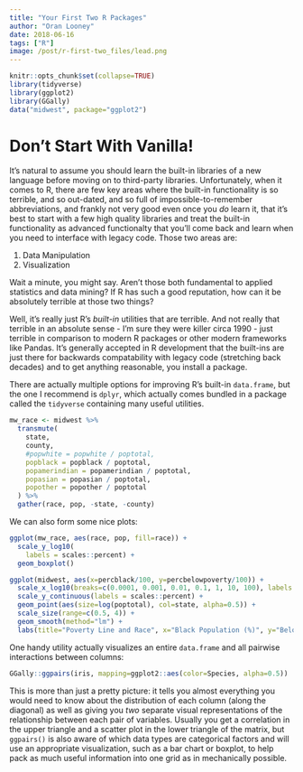 ```yaml
---
title: "Your First Two R Packages"
author: "Oran Looney"
date: 2018-06-16
tags: ["R"]
image: /post/r-first-two_files/lead.png
---
```


```r
knitr::opts_chunk$set(collapse=TRUE)
library(tidyverse)
library(ggplot2)
library(GGally)
data("midwest", package="ggplot2")
```

# Don't Start With Vanilla!

It's natural to assume you should learn the built-in libraries of a new language before
moving on to third-party libraries. Unfortunately, when it comes to R, there are few
key areas where the built-in functionality is so terrible, and so out-dated, and so full
of impossible-to-remember abbreviations, and frankly not very good even once you *do* learn
it, that it's best to start with a few high quality libraries and treat the built-in functionality
as advanced functionalty that you'll come back and learn when you need to interface with legacy
code. Those two areas are:

1. Data Manipulation
2. Visualization

Wait a minute, you might say. Aren't those both fundamental to applied statistics and data mining?
If R has such a good reputation, how can it be absolutely terrible at those two things?

Well, it's really just R's *built-in* utilities that are terrible. And not
really that terrible in an absolute sense - I'm sure they were killer circa 1990
- just terrible in comparison to modern R packages or other modern frameworks like Pandas. It's 
generally accepted in R development that the built-ins are just there for backwards compatability
with legacy code (stretching back decades) and to get anything reasonable, you install a package.

There are actually multiple options for improving R's built-in `data.frame`, but the one I recommend
is `dplyr`, which actually comes bundled in a package called the `tidyverse` containing many
useful utilities.

```r
mw_race <- midwest %>% 
  transmute(
    state, 
    county, 
    #popwhite = popwhite / poptotal, 
    popblack = popblack / poptotal, 
    popamerindian = popamerindian / poptotal, 
    popasian = popasian / poptotal, 
    popother = popother / poptotal
  ) %>%
  gather(race, pop, -state, -county)
```

We can also form some nice plots:

```r
ggplot(mw_race, aes(race, pop, fill=race)) + 
  scale_y_log10(
  	labels = scales::percent) +
  geom_boxplot()
```

```r
ggplot(midwest, aes(x=percblack/100, y=percbelowpoverty/100)) +
  scale_x_log10(breaks=c(0.0001, 0.001, 0.01, 0.1, 1, 10, 100), labels = scales::percent) +
  scale_y_continuous(labels = scales::percent) + 
  geom_point(aes(size=log(poptotal), col=state, alpha=0.5)) + 
  scale_size(range=c(0.5, 4)) +
  geom_smooth(method="lm") +
  labs(title="Poverty Line and Race", x="Black Population (%)", y="Below Poverty Line (%)")
```

One handy utility actually visualizes an entire `data.frame` and all pairwise interactions 
between columns:

```r
GGally::ggpairs(iris, mapping=ggplot2::aes(color=Species, alpha=0.5))
```

This is more than just a pretty picture: it tells you almost everything you would need to
know about the distribution of each column (along the diagonal) as well as giving you
*two* separate visual representations of the relationship between each pair of variables.
Usually you get a correlation in the upper triangle and a scatter plot in the lower triangle
of the matrix, but `ggpairs()` is also aware of which data types are categorical factors
and will use an appropriate visualization, such as a bar chart or boxplot, to help pack
as much useful information into one grid as in mechanically possible.

